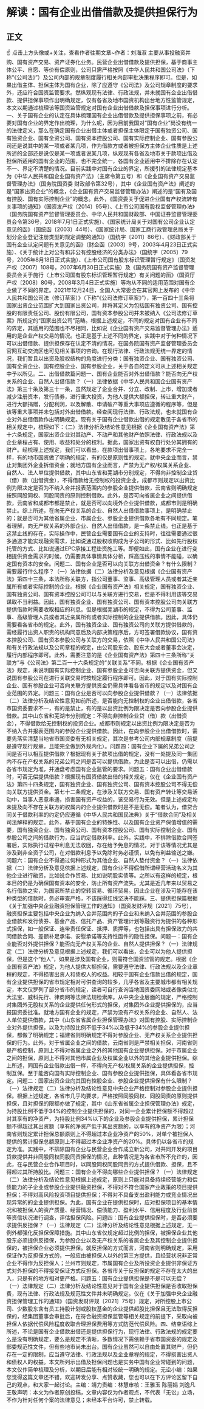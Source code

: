 # 解读：国有企业出借借款及提供担保行为
## 正文
☝ 点击上方头像或+关注，查看作者往期文章~作者：刘海淑 主要从事投融资并购、国有资产交易、资产证券化业务。民营企业出借借款及提供担保，基于商事主体公平、自愿、等价有偿原则，公司只需严格按照《中华人民共和国公司法》（下称“《公司法》”）及公司内部的规章制度履行相关内部审批决策程序即可。但是，如果出借主体、担保主体为国有企业，除了应遵守《公司法》及公司规章制度的要求外，还应符合国资监管要求。然纵观现有法律、行政法规，并未就国有企业出借借款、提供担保事项作出明确规定，仅有各省及地市国资机构出台地方性监管规定，本文以期通过梳理该等国资监管规定对国有企业出借借款及担保事项进行分析。一、关于国有企业的认定在具体梳理国有企业出借借款及提供担保事项之前，有必要对国有企业的界定作出梳理，为什么呢，因为目前我国对“国有企业”尚没有统一的法律定义，那么在确定国有企业出借主体或者担保主体限定于国有独资公司、国有独资企业、国有全资公司、国有资本控股公司、国有实际控制企业、国有参股公司还是说其中的某一项或者某几项，作为借款方或者被担保方主体企业性质是上述所述的全部还是说仅是某一项或者说某几项，纵观现有各省及地市关于款项出借及担保所适用的国有企业的范围，也不完全统一，各国有企业适用中不排除存在认定不一、界定不清楚的情况。目前实践中对国有企业的界定，所援引的法律规定基本为《中华人民共和国企业国有资产法》（主席令第五号）和《企业国有资产交易监督管理办法》（国务院国资委 财政部令第32号），其中《企业国有资产法》阐述的是“国家出资企业”的概念，《企业国有资产交易监督管理办法》阐述的是“国有及国有控股、国有实际控制企业”的概念。此外，《国资委关于促进企业国有产权流转有关事项的通知》（国资发产权〔2014〕95号）、《上市公司国有股权监督管理办法》（国务院国有资产监督管理委员会、中华人民共和国财政部、中国证券监督管理委员会令第36号，2018年7月1日正式实施）、《国家统计局关于对国有公司企业认定意见的函》（国统函〔2003〕44号）、《国家统计局、国家工商行政管理总局关于划分企业登记注册类型的规定调整的通知》（国统字〔2011〕86号）、《财政部关于国有企业认定问题有关意见的函》（财企函〔2003〕9号，2003年4月23日正式实施）、《关于统计上对公有和非公有控股经济的分类办法》（国统字〔2005〕79号，2005年8月18日正式实施）、《上市公司国有股东标识管理暂行规定》（国资发产权〔2007〕108号，2007年6月30日正式实施）及《国务院国有资产监督管理委员会关于施行〈上市公司国有股东标识管理暂行规定〉有关问题的函》（国资厅产权〔2008〕80号，2008年3月4日正式实施）等均从不同的适用范围对国有企业做了不同的界定。2021年12月24日，全国人大常委会在其官网上发布的《中华人民共和国公司法（修订草案）》（下称“《公司法修订草案》”），第一百四十三条将国家出资企业范围扩大到国家出资公司，并将其定义为包括国有独资公司、国有控股的有限责任公司、股份有限公司，国有资本参股公司并未被纳入《公司法修订草案》所规定的“国家出资公司”范畴。根据上述规定，不同的规定对国有企业有不同的界定，其适用的范围也不尽相同，比如说《企业国有资产交易监督管理办法》适用的是企业产权交易的情况。也正是基于上述不同的界定，实践中对于何种情况下可以出借借款、提供担保存在认定不清的情况，在国务院国有资产监督管理委员会官网互动交流区也可见相关事项的咨询。在现行法律、行政法规无统一界定的情况，我们暂且以出资及股权结构的角度进行分类：国有独资企业、国有独资公司、国有全资企业、国有控股企业、国有参股企业，关于各自的定义可从上述相关规定中予以所见。二、出借借款篇问题一、国有企业能否对外出借借款？能否向无产权关系的企业、自然人出借借款？（一）法律依据《中华人民共和国企业国有资产法》第三十条及第三十一条，虽然规定了企业合并、分立、改制、上市，增加或者减少注册资本，发行债券，进行重大投资，为他人提供大额担保，转让重大财产，进行大额捐赠，分配利润，以及解散、申请破产等重大事项应遵循的程序等，但是该等重大事项并未包括对外出借借款。经查阅现行法律、行政法规，也未就国有企业对外出借借款作出明确规定。现有关于国有企业借款出借的规定散见于各省市的相关规定中，梳理如下：（二）法律分析及结论性意见根据《企业国有资产法》第十六条规定，国家出资企业对其动产、不动产和其他财产依照法律、行政法规以及企业章程占有、使用、收益和处分的权利。据此，国家出资有权自行处分其拥有的财产。经梳理上述规定，我们可以看出，在款项出借事项上，各地要求不完全一样，有的地市国资做了明确的规定，有的仅是原则性的规定。就中央企业而言，禁止对集团外企业拆借资金；就地方国有企业而言，严禁为无产权/权属关系企业、自然人、法人单位提供借款，其中山东省和芜湖市分别规定，不得向非控制企业贷（借）款（出借资金），不得借款给无控制权的投资企业，成都市则规定以出资比例为限决定是否为不纳入合并报表范围内的参股企业提供借款，云南省则明确规定按照同股同权、同股同责的原则控制借款。此外，是否可向省属企业之间提供借款，云南省和成都市都是禁止，就是否可以向境外企业提供借款，成都市则是明确禁止。综上所述，在向无产权关系的企业、自然人出借借款事项上，是明确禁止的；就是否可为其他省属企业、市属企业、参股企业提供借款各地有不同规定。笔者理解，向无产权关系的外部企业、自然人出借借款，是一条禁止线。也正是基于这禁止线的存在，实际操作中，民营企业需要国有企业的支持时，往往需要通过很多通道才能实现融资需求，比如说通过股权收购成为子公司的形式、比如先行股权托管的方式、比如说通过EPC承接工程垫资施工等。即便如此，国有企业在进行变相提供资金需求的时候，仍需要具体事情具体分析，踩高压线的事情不能碰，以确定国有资本的安全。问题二、国有企业是否可以向关联方出借资金？有什么限制？需要履行什么程序？（一）法律依据（二）法律分析及意见根据《企业国有资产法》第四十三条，本法所称关联方，指公司董事、监事、高级管理人员或者其近亲属所有或者实际控制的企业。根据《企业国有资产法》相关规定，国有独资企业、国有独资公司、国有资本控股公司可以与关联方进行交易，但是不得利用该等交易谋取不当利益。因此，国有独资企业、国有独资公司、国有资本控股公司向关联方提供借款时需要收取相应的利息。但是根据芜湖市的规定，不得为公司董事、监事、高级管理人员或者其近亲属所有或者实际控制的企业提供借款。因此，具体仍需要看各省市的规定。此外，国有独资企业、国有独资公司向关联方提供借款的，需经履行出资人职责的机构同意后及内部决策程序后，方可签署借款协议，国有资本控股公司、国有资本参股公司与关联方的交易，依照《中华人民共和国公司法》和有关行政法规以及公司章程的规定，由公司股东会、股东大会或者董事会决定，履行内部程序即可。此外，需要注意的是《企业国有资产法》第四十三条所称“关联方”与《公司法》第二百一十六条规定的“关联关系”不同。根据《企业国有资产法》规定，未说明国有实际控制企业、国有参股企业可否向关联方提供资金，但又说国有参股公司在进行关联交易时按规定履行程序即可。因此，对于国有实际控制企业、国有参股企业可否向关联方提供资金仍需具体看各省市的规定以及对国有企业范围的界定。问题三：国有企业是否可以向参股企业提供借款？（一）法律依据（二）法律分析及结论性意见如前所述，是否能向无控制权的企业出借借款，各省市国资委要求不一，有的是禁止，有的是以出资比例为限决定是否向参股企业提供借款。其中山东省和芜湖市分别规定：不得向非控制企业贷（借）款（出借资金），不得借款给无控制权的投资企业。成都市则规定以出资比例为限决定是否为不纳入合并报表范围内的参股企业提供借款。因此，在向参股企业出借借款时，需要先落实清楚当地省市国资委有无相关规定，其次是参考公司内部规章制度（前提是遵守现行规章，且能完全做到外规内化）。问题四：国有企业下属的兄弟公司之间是否可以相互提供借款？根据现有关于款项出借的规定，没有一处提及同一集团内不存在产权关系的兄弟公司之间是否可以提供借款。为此是否可以出借，仍需以各省市规定为准，并通盘考虑国有企业监管的要求。问题五：国有企业出借借款时，可否无偿提供借款？根据现有国资借款出借的相关规定，仅在《企业国有资产法》第四十四条规定，国有独资企业、国有独资公司、国有资本控股公司不得无偿向关联方提供资金。第七十二条规定，在涉及关联方交易、国有资产转让等交易活动中，当事人恶意串通，损害国有资产权益的，该交易行为无效。但是上述规定均未提及向不存在关联方的权属内的企业提供借款时是不是无偿。笔者认为，借贷合同关于借款利率的约定仍应遵循《中华人民共和国民法典》关于“借款合同”及相关司法解释的规定。此外，基于国有企业的特殊性、以及国有企业资产保值增值的需要，国有独资企业、国有独资公司、国有资本控股公司、国有实际控制企业、国有参股公司之间的借款行为，应当约定借款利率。此外，实践中，不排除借款合同签署后，实际执行过程中利息无法收回，存在给予免息的情况，对于该等情况尤其是涉及到非全资子公司，在对借款利息予以免除时务必谨慎，以免有利益输送之嫌。问题六：国有企业不得通过何种形式为其他企业、自然人垫付资金？（一）法律依据（二）法律分析及意见依据上述规定，国有企业不得假借所谓经营活动名义为其他企业进行融资，比如说合作贸易、比如说明股实债等。之所以有这样的规定，根本目的仍是为确保国有资本的安全，防止所有资产流失。尤其是近几年来以贸易之名行借款之实，为国家所禁止的空转贸易、循环贸易。因此企业在涉及可能存在该种类型的借款时，务必审查严格，不该踩得红线坚决不能踩。三、提供担保篇根据《关于加强中央企业融资担保管理工作的通知》（国资发财评规〔2021〕75号），融资担保主要包括中央企业为纳入合并范围内的子企业和未纳入合并范围的参股企业借款和发行债券、基金产品、信托产品、资产管理计划等融资行为提供的各种形式担保，如一般保证、连带责任保证、抵押、质押等，也包括出具有担保效力的共同借款合同、差额补足承诺、安慰承诺等支持性函件的隐性担保。问题一：国有企业能否对外提供担保？能否向无产权关系的企业、自然人提供担保？（一）法律规定（二）法律分析及意见根据上述规定，我们可以看出，企业可以为他人提供担保，但是这个“他人”，如果是涉及国有企业，则需符合国资监管的规定。根据《企业国有资产法》规定，为他人提供大额担保，需要遵守法律、行政法规以及企业章程的规定，不得损害出资人和债权人的权益。相较于国有企业借款出借的规定，国有企业提供担保的省市规定相对可供查询的较多，几乎各省及主要城市都有相关规定，本文仅罗列了部分省市的规定，读者可自行查询当地国资委网站或者像类似北大法宝、威科先行、律商网等法律法规检索库。从中央企业层面的规定，严格控制对集团外无股权关系的企业提供任何形式的担保，对集团外企业提供担保的，应当报国资委批准。就地方国有企业的规定，严禁为没有产权关系的企业、自然人、法人单位提供借款，其中《山东省省属企业担保管理办法》对国有控股、实际控制企业对外提供担保，以及为持股比例不低于34%以及低于34%的参股企业提供担保，都做了明确规定；福建省则明确规定不得对参股企业、无产权关系企业提供担保的行为。此外，对于省属企业之间的借款，云南省则是严禁相关担保，河南省则是严格控制，原则上不得对省属企业之外的其他国有企业提供担保。对于市属企业之间的担保，原则上不得对其他市属企业及权属企业以外的其他企业提供担保。综上所述，同国有企业借款出借一样，不得向无产权/权属关系的企业提供担保，控制互保。至于能否向国有实际控制企业、国有参股企业提供担保，具体看各省市规定。问题二：国家出资企业向其国有控股企业、参股企业提供担保有什么限制？（一）法律规定（二）法律分析及结论性意见中央企业严格控制对参股企业提供担保。根据上述规定，各省市几乎均要求，严格按照同股同权、同股同责的原则提供担保，且对担保的限额亦做了规定，其中《山东省省属企业担保管理办法》规定，为持股比例不低于34%的控制企业提供担保的，对同一企业累计担保额不得超过对其享有的净资产，为持股比例34%以下的企业及参股企业提供担保，累计担保额不得超过其出资额（享有的净资产低于其出资额的，以享有的净资产为限）；河南省则规定累计担保总额原则上不得超过本企业净资产的50%，对单个被担保人提供的累计担保总额原则上不得超过本企业净资产的20%。具体仍以各省市的规定为准。实践中，不排除国有企业与民营企业合作成立新公司，对共同开发的项目贷款提供并非同股同权同股同责担保的情况，此种情况是为各省市所不允许的，因此，在与民营企业合作项目时，以同股同权同股同责的方式提供借款、担保，且不得超过其所持股比。问题三：国有企业不得向哪些企业提供担保？（一）法律规定（二）法律分析及结论性意见根据上述规定，原则上只能对具备持续经营能力和偿债能力的子企业或参股企业提供融资担保，不得对不符合国家产业政策的项目提供担保；不得对高风险投资项目提供担保；不得对不具备支出盈利能力或竞业情况出现异常的的企业提供担保。为此，国有企业在提供担保时，应对担保项目的基本情况和被担保人的资产质量、经营情况、偿债能力、盈利水平、信用程度及行业前景等资信状况进行调查，评估担保风险。问题四：国有企业提供担保时，是否必须要求提供反担保？（一）法律规定（二）法律分析及结论性意见根据上述规定，无一例外都强化反担保保障措施。其中山东省仅规定超过比例的担保，被担保企业其他股东必须提供反担保，为参股企业以及无产权关系的省属企业及其控制企业提供担保的，被担保企业必须提供担保。就反担保的方式而言，河南省则明确规定，采用保证作为反担保方式的，一般应由被担保人以外的第三方提供，且经营状况非正常企业不得作为反担保人；兰州市则规定，市属国有企业及所投资企业提供非保证方式对外担保的不得接受保证方式反担保。各省市关于反担保的规定不存在太大的出入，只是有的地方相对更严格。问题五：国有企业提供担保是不是可以无偿？（一）法律规定（二）法律分析及结论性意见对于国有企业提供担保是否收取担保费，现有法律、行政法规及规范性文件并未明确规定。仅在《关于加强中央企业融资担保管理工作的通知》（国资发财评规〔2021〕75号）规定，对所控股上市公司、少数股东含有员工持股计划或股权基金的企业提供超股比担保且无法取得反担保的，经集团董事会审批后，在符合融资担保监管等相关规定的前提下，采取向被担保人依据代偿风险程度收取合理担保费用等方式防范代偿风险。四、结束语综上所述，不论是国有企业借款出借还是提供担保行为，现行法律、行政法规的规定要么是没有明确规定，要么是规定不清晰，多数情况下需依赖于省市国资委的规定及部委规范性文件，但有些地市尚未出台。国有企业虽然可以自由处置其财产，但仍存在一定的限制，应当遵守法律、行政法规以及企业章程的规定，不得损害出资人和债权人的权益。本文所列示出借及担保问题也是实务中国有企业常碰到的问题，本文仅作简单梳理及分析，以期日后能有相对较统一明确的规定。无讼小编：如果您觉得这篇文章还不错，欢迎转发分享、点赞收藏，您也可以在下方评论区留下自己的观点，和大家一起讨论。主编：靖力责编：林慧审核：王雅玉 陈丽娟 刘逸凡 王敬声明：本文为作者原创投稿，文章内容仅为作者观点，不代表「无讼」立场，不作为针对任何个案的法律意见；未经本平台许可，禁止转载。